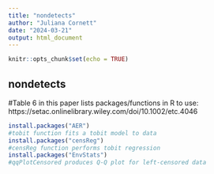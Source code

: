 ```yaml
---
title: "nondetects"
author: "Juliana Cornett"
date: "2024-03-21"
output: html_document
---
```


```r
knitr::opts_chunk$set(echo = TRUE)
```

## nondetects

#Table 6 in this paper lists packages/functions in R to use: https://setac.onlinelibrary.wiley.com/doi/10.1002/etc.4046

```r
install.packages("AER")
#tobit function fits a tobit model to data
install.packages("censReg")
#censReg function performs tobit regression
install.packages("EnvStats")
#qqPlotCensored produces Q-Q plot for left-censored data
```

